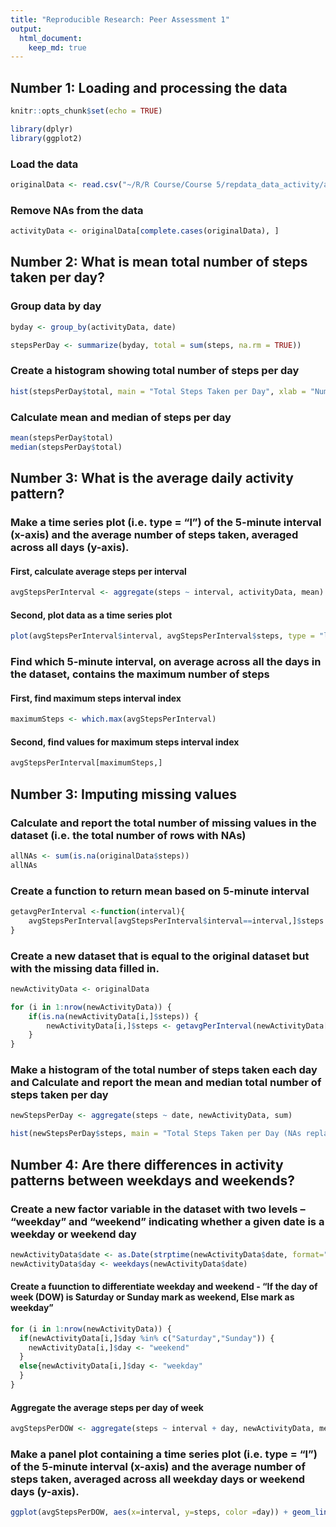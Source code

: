 ```yaml
---
title: "Reproducible Research: Peer Assessment 1"
output: 
  html_document:
    keep_md: true
---
```


## Number 1: Loading and processing the data

```r
knitr::opts_chunk$set(echo = TRUE)

library(dplyr)
library(ggplot2)
```

### Load the data

```r

originalData <- read.csv("~/R/R Course/Course 5/repdata_data_activity/activity.csv")
```

### Remove NAs from the data

```r

activityData <- originalData[complete.cases(originalData), ]
```


## Number 2: What is mean total number of steps taken per day?

### Group data by day
```r

byday <- group_by(activityData, date)

stepsPerDay <- summarize(byday, total = sum(steps, na.rm = TRUE))

```

### Create a histogram showing total number of steps per day

```r

hist(stepsPerDay$total, main = "Total Steps Taken per Day", xlab = "Number of Steps per Day", ylab = "Frequency")

```

### Calculate mean and median of steps per day

```r

mean(stepsPerDay$total)
median(stepsPerDay$total)

```

## Number 3: What is the average daily activity pattern?

### Make a time series plot (i.e. type = "l") of the 5-minute interval (x-axis) and the average number of steps taken, averaged across all days (y-axis).

#### First, calculate average steps per interval

```r

avgStepsPerInterval <- aggregate(steps ~ interval, activityData, mean)
```

#### Second, plot data as a time series plot

```r

plot(avgStepsPerInterval$interval, avgStepsPerInterval$steps, type = "l", main = "Average Steps Taken Across All Days", xlab = "5 Minute Interval", ylab = "Average Number of Steps Taken")

```

### Find which 5-minute interval, on average across all the days in the dataset, contains the maximum number of steps

#### First, find maximum steps interval index

```r

maximumSteps <- which.max(avgStepsPerInterval)

```

#### Second, find values for maximum steps interval index

```r

avgStepsPerInterval[maximumSteps,]

```


## Number 3: Imputing missing values

### Calculate and report the total number of missing values in the dataset (i.e. the total number of rows with NAs)

```r

allNAs <- sum(is.na(originalData$steps))
allNAs

```

### Create a function to return mean based on 5-minute interval


```r
getavgPerInterval <-function(interval){
    avgStepsPerInterval[avgStepsPerInterval$interval==interval,]$steps
}

```

### Create a new dataset that is equal to the original dataset but with the missing data filled in.

```r
newActivityData <- originalData

for (i in 1:nrow(newActivityData)) {
    if(is.na(newActivityData[i,]$steps)) {
        newActivityData[i,]$steps <- getavgPerInterval(newActivityData[i,]$interval)
    }
}
```

### Make a histogram of the total number of steps taken each day and Calculate and report the mean and median total number of steps taken per day

```r
newStepsPerDay <- aggregate(steps ~ date, newActivityData, sum)

hist(newStepsPerDay$steps, main = "Total Steps Taken per Day (NAs replaced)", xlab = "Number of Steps per Day", ylab = "Frequency")

```


## Number 4: Are there differences in activity patterns between weekdays and weekends?

### Create a new factor variable in the dataset with two levels – “weekday” and “weekend” indicating whether a given date is a weekday or weekend day

```r

newActivityData$date <- as.Date(strptime(newActivityData$date, format="%Y-%m-%d"))
newActivityData$day <- weekdays(newActivityData$date)
```

#### Create a fuunction to differentiate weekday and weekend - "If the day of week (DOW) is Saturday or Sunday mark as weekend, Else mark as weekday"

```r

for (i in 1:nrow(newActivityData)) {
  if(newActivityData[i,]$day %in% c("Saturday","Sunday")) {
    newActivityData[i,]$day <- "weekend"
  }
  else{newActivityData[i,]$day <- "weekday"
  }
}

```

#### Aggregate the average steps per day of week

```r
avgStepsPerDOW <- aggregate(steps ~ interval + day, newActivityData, mean)
```

### Make a panel plot containing a time series plot (i.e. type = "l") of the 5-minute interval (x-axis) and the average number of steps taken, averaged across all weekday days or weekend days (y-axis).

```r
ggplot(avgStepsPerDOW, aes(x=interval, y=steps, color =day)) + geom_line() + labs(title="Avg Steps Taken Across All Weekday or Weekend days", x= "Interval", y="Number of Steps") + facet_wrap(~day, ncol = 1, nrow =2)

```
